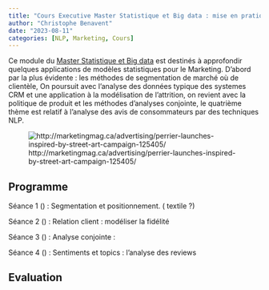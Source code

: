 ```yaml
---
title: "Cours Executive Master Statistique et Big data : mise en pratiques marketing"
author: "Christophe Benavent"
date: "2023-08-11"
categories: [NLP, Marketing, Cours]
---
```


Ce module du [Master Statistique et Big data](https://executive-education.dauphine.psl.eu/formations/executive-master-diplome-universite/statistique-big-data/programme) est destinés à approfondir quelques applications de modèles statistiques pour le Marketing. D'abord par la plus évidente : les méthodes de segmentation de marché où de clientèle, On poursuit avec l'analyse des données typique des systemes CRM et une application à la modélisation de l'attrition, on revient avec la politique de produit et les méthodes d'analyses conjointe, le quatrième thème est relatif à l'analyse des avis de consommateurs par des techniques NLP. 


![http://marketingmag.ca/advertising/perrier-launches-inspired-by-street-art-campaign-125405/](Perrier.jpg)

## Programme

Séance 1 () : Segmentation et positionnement. ( textile ?)

Séance 2 () : Relation client : modéliser la fidélité

Séance 3 () : Analyse conjointe :

Séance 4 () : Sentiments et topics : l'analyse des reviews

## Evaluation
